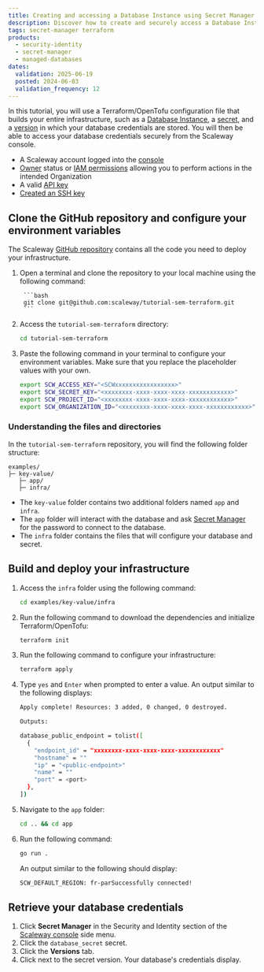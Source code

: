 ```yaml
---
title: Creating and accessing a Database Instance using Secret Manager and Terraform/OpenTofu
description: Discover how to create and securely access a Database Instance using Secret Manager and Terraform/OpenTofu
tags: secret-manager terraform
products:
  - security-identity
  - secret-manager
  - managed-databases
dates:
  validation: 2025-06-19
  posted: 2024-06-03
  validation_frequency: 12
---
```




In this tutorial, you will use a Terraform/OpenTofu configuration file that builds your entire infrastructure, such as a [Database Instance](/managed-databases-for-postgresql-and-mysql/concepts/#database-instance), a [secret](/secret-manager/concepts/#secret), and a [version](/secret-manager/concepts/#version) in which your database credentials are stored. You will then be able to access your database credentials securely from the Scaleway console.

<Requirements />

- A Scaleway account logged into the [console](https://console.scaleway.com/)
- [Owner](/iam/concepts/#owner) status or [IAM permissions](/iam/concepts/#permission) allowing you to perform actions in the intended Organization
- A valid [API key](/iam/how-to/create-api-keys/)
- [Created an SSH key](/organizations-and-projects/how-to/create-ssh-key/)


## Clone the GitHub repository and configure your environment variables

The Scaleway [GitHub repository](https://github.com/scaleway/tutorial-sem-terraform) contains all the code you need to deploy your infrastructure.

1. Open a terminal and clone the repository to your local machine using the following command:

        ```bash
        git clone git@github.com:scaleway/tutorial-sem-terraform.git
        ```
2. Access the `tutorial-sem-terraform` directory:

    ```bash
    cd tutorial-sem-terraform
    ```
3. Paste the following command in your terminal to configure your environment variables. Make sure that you replace the placeholder values with your own.

    ```bash
    export SCW_ACCESS_KEY="<SCWxxxxxxxxxxxxxxxxx>"
    export SCW_SECRET_KEY="<xxxxxxxx-xxxx-xxxx-xxxx-xxxxxxxxxxxx>"
    export SCW_PROJECT_ID="<xxxxxxxx-xxxx-xxxx-xxxx-xxxxxxxxxxxx>"
    export SCW_ORGANIZATION_ID="<xxxxxxxx-xxxx-xxxx-xxxx-xxxxxxxxxxxx>"
    ```
### Understanding the files and directories

In the `tutorial-sem-terraform` repository, you will find the following folder structure:

```
examples/
├─ key-value/
   ├─ app/
   ├─ infra/

```

- The `key-value` folder contains two additional folders named `app` and `infra`.
- The `app` folder will interact with the database and ask [Secret Manager](/secret-manager/concepts/#secret-manager) for the password to connect to the database.
- The `infra` folder contains the files that will configure your database and secret.

## Build and deploy your infrastructure

1. Access the `infra` folder using the following command:
    ```bash
    cd examples/key-value/infra
    ```
2. Run the following command to download the dependencies and initialize Terraform/OpenTofu:
    ```bash
    terraform init
    ```
3. Run the following command to configure your infrastructure:
    ```bash
    terraform apply
    ```
4. Type `yes` and `Enter` when prompted to enter a value. An output similar to the following displays:
    ```bash
    Apply complete! Resources: 3 added, 0 changed, 0 destroyed.

    Outputs:

    database_public_endpoint = tolist([
      {
        "endpoint_id" = "xxxxxxxx-xxxx-xxxx-xxxx-xxxxxxxxxxxx"
        "hostname" = ""
        "ip" = "<public-endpoint>"
        "name" = ""
        "port" = <port>
      },
    ])
    ```
5. Navigate to the `app` folder:
    ```bash
    cd .. && cd app
    ```
6. Run the following command:
    ```bash
    go run .
    ```
    An output similar to the following should display:
    ```bash
    SCW_DEFAULT_REGION: fr-parSuccessfully connected!
    ```

## Retrieve your database credentials

1. Click **Secret Manager** in the Security and Identity section of the [Scaleway console](https://console.scaleway.com/) side menu.
2. Click the `database_secret` secret.
    <Lightbox image={image} alt="" />
3. Click the **Versions** tab.
4. Click <Icon name="seeMore" /> next to the secret version. Your database's credentials display.
